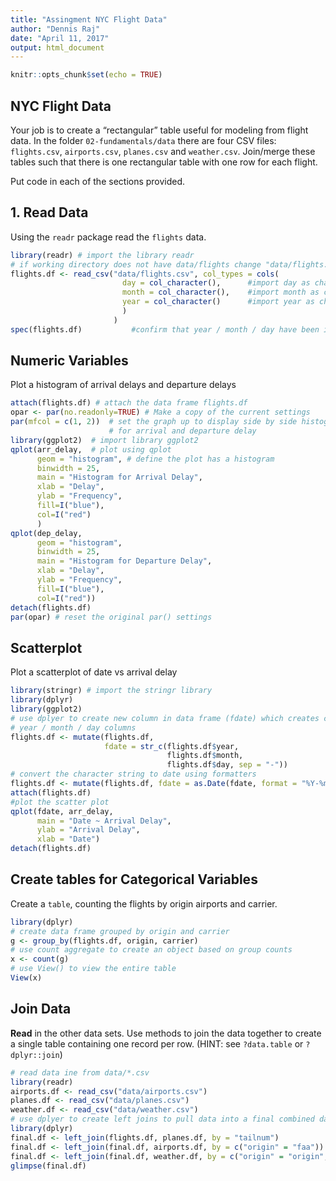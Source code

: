 ```yaml
---
title: "Assingment NYC Flight Data"
author: "Dennis Raj"
date: "April 11, 2017"
output: html_document
---
```


```r
knitr::opts_chunk$set(echo = TRUE)
```

## NYC Flight Data

Your job is to create a "rectangular" table useful for modeling from flight data. 
In the folder `02-fundamentals/data` there are four CSV files: `flights.csv`, 
`airports.csv`, `planes.csv` and `weather.csv`.  Join/merge these tables such 
that there is one rectangular table with one row for each flight. 


Put code in each of the sections provided.

## 1. Read Data

Using the `readr` package read the `flights` data.

```r
library(readr) # import the library readr
# if working directory does not have data/flights change "data/flights.csv" to correct directory
flights.df <- read_csv("data/flights.csv", col_types = cols(
                         day = col_character(),      #import day as character string 
                         month = col_character(),    #import month as character string 
                         year = col_character()      #import year as character string 
                         )
                       )
spec(flights.df)           #confirm that year / month / day have been imported as a string 

```

## Numeric Variables  

Plot a histogram of arrival delays and departure delays 

```r
attach(flights.df) # attach the data frame flights.df
opar <- par(no.readonly=TRUE) # Make a copy of the current settings
par(mfcol = c(1, 2))  # set the graph up to display side by side histograms 
                      # for arrival and departure delay
library(ggplot2)  # import library ggplot2
qplot(arr_delay,  # plot using qplot
      geom = "histogram", # define the plot has a histogram
      binwidth = 25, 
      main = "Histogram for Arrival Delay", 
      xlab = "Delay",
      ylab = "Frequency",
      fill=I("blue"), 
      col=I("red")
      )
qplot(dep_delay, 
      geom = "histogram",
      binwidth = 25, 
      main = "Histogram for Departure Delay", 
      xlab = "Delay",
      ylab = "Frequency",
      fill=I("blue"), 
      col=I("red"))
detach(flights.df)
par(opar) # reset the original par() settings

```

## Scatterplot

Plot a scatterplot of date vs arrival delay 

```r
library(stringr) # import the stringr library
library(dplyr)
library(ggplot2)
# use dplyer to create new column in data frame (fdate) which creates concatenated string from the 
# year / month / day columns
flights.df <- mutate(flights.df, 
                     fdate = str_c(flights.df$year, 
                                   flights.df$month, 
                                   flights.df$day, sep = "-"))
# convert the character string to date using formatters
flights.df <- mutate(flights.df, fdate = as.Date(fdate, format = "%Y-%m-%d"))
attach(flights.df)
#plot the scatter plot
qplot(fdate, arr_delay,   
      main = "Date ~ Arrival Delay", 
      ylab = "Arrival Delay", 
      xlab = "Date")
detach(flights.df)
```



## Create tables for Categorical Variables

Create a `table`, counting the flights by origin airports and carrier.

```r
library(dplyr)
# create data frame grouped by origin and carrier
g <- group_by(flights.df, origin, carrier)
# use count aggregate to create an object based on group counts
x <- count(g)
# use View() to view the entire table
View(x)
```


## Join Data

**Read** in the other data sets. Use methods to join the data together to create a single table containing one record per row.  (HINT: see `?data.table` or `?dplyr::join`)

```r
# read data ine from data/*.csv
library(readr)
airports.df <- read_csv("data/airports.csv")
planes.df <- read_csv("data/planes.csv")
weather.df <- read_csv("data/weather.csv")
# use dplyer to create left joins to pull data into a final combined data frame
library(dplyr)
final.df <- left_join(flights.df, planes.df, by = "tailnum")
final.df <- left_join(final.df, airports.df, by = c("origin" = "faa"))
final.df <- left_join(final.df, weather.df, by = c("origin" = "origin", "time_hour" = "time_hour"))
glimpse(final.df)
```



